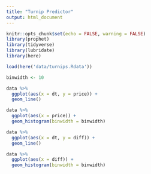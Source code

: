 ```yaml
---
title: "Turnip Predictor"
output: html_document
---
```


```r
knitr::opts_chunk$set(echo = FALSE, warning = FALSE)
library(prophet)
library(tidyverse)
library(lubridate)
library(here)

load(here('data/turnips.Rdata'))
```


```r
binwidth <- 10

data %>%
  ggplot(aes(x = dt, y = price)) +
  geom_line() 

data %>%
  ggplot(aes(x = price)) +
  geom_histogram(binwidth = binwidth) 

data %>%
  ggplot(aes(x = dt, y = diff)) +
  geom_line() 

data %>%
  ggplot(aes(x = diff)) +
  geom_histogram(binwidth = binwidth) 

```

